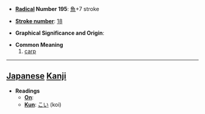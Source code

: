 * '''[[Wiktionary:Chinese radical index| Radical]] Number 195''': [[Wiktionary:Chinese radical index 魚|魚]]+7 stroke

* '''[[Wiktionary:Chinese total strokes index|Stroke number]]''': [[Wiktionary:Chinese total strokes index 18|18]]

* '''Graphical Significance and Origin''': 

* '''Common Meaning'''
*# [[carp]]

----

== [[Japanese]] [[Kanji]] ==

* '''Readings'''
** '''[[On]]''': 
** '''[[Kun]]''': [[こい]] (koi)